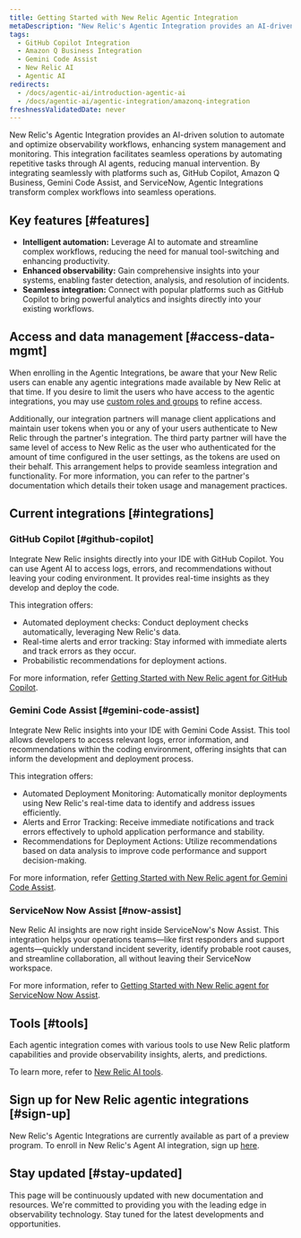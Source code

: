 ```yaml
---
title: Getting Started with New Relic Agentic Integration
metaDescription: "New Relic's Agentic Integration provides an AI-driven solution to automate and optimize observability workflows, enhancing system management and monitoring"
tags:
  - GitHub Copilot Integration 
  - Amazon Q Business Integration
  - Gemini Code Assist
  - New Relic AI
  - Agentic AI
redirects:
  - /docs/agentic-ai/introduction-agentic-ai
  - /docs/agentic-ai/agentic-integration/amazonq-integration
freshnessValidatedDate: never
---
```


New Relic's Agentic Integration provides an AI-driven solution to automate and optimize observability workflows, enhancing system management and monitoring. This integration facilitates seamless operations by automating repetitive tasks through AI agents, reducing manual intervention. By integrating seamlessly with platforms such as, GitHub Copilot, Amazon Q Business, Gemini Code Assist, and ServiceNow, Agentic Integrations transform complex workflows into seamless operations.


## Key features [#features]

- **Intelligent automation:** Leverage AI to automate and streamline complex workflows, reducing the need for manual tool-switching and enhancing productivity.
- **Enhanced observability:** Gain comprehensive insights into your systems, enabling faster detection, analysis, and resolution of incidents.
- **Seamless integration:** Connect with popular platforms such as GitHub Copilot to bring powerful analytics and insights directly into your existing workflows.

## Access and data management [#access-data-mgmt]

When enrolling in the Agentic Integrations, be aware that your New Relic users can enable any agentic integrations made available by New Relic at that time. If you desire to limit the users who have access to the agentic integrations, you may use [custom roles and groups](/docs/accounts/accounts-billing/new-relic-one-user-management/account-user-mgmt-tutorial/#roles) to refine access.  

Additionally, our integration partners will manage client applications and maintain user tokens when you or any of your users authenticate to New Relic through the partner's integration. The third party partner will have the same level of access to New Relic as the user who authenticated for the amount of time configured in the user settings, as the tokens are used on their behalf. This arrangement helps to provide seamless integration and functionality. For more information, you can refer to the partner's documentation which details their token usage and management practices.

## Current integrations [#integrations]

### GitHub Copilot [#github-copilot]
Integrate New Relic insights directly into your IDE with GitHub Copilot. You can use Agent AI to access logs, errors, and recommendations without leaving your coding environment. It  provides real-time insights as they develop and deploy the code.

This integration offers:

- Automated deployment checks: Conduct deployment checks automatically, leveraging New Relic's data.
- Real-time alerts and error tracking: Stay informed with immediate alerts and track errors as they occur.
- Probabilistic recommendations for deployment actions.

For more information, refer [Getting Started with New Relic agent for GitHub Copilot](/docs/agentic-ai/agentic-integration/github-copilot-integration).

### Gemini Code Assist [#gemini-code-assist]
Integrate New Relic insights into your IDE with Gemini Code Assist. This tool allows developers to access relevant logs, error information, and recommendations within the coding environment, offering insights that can inform the development and deployment process.

This integration offers:

- Automated Deployment Monitoring: Automatically monitor deployments using New Relic's real-time data to identify and address issues efficiently.
- Alerts and Error Tracking: Receive immediate notifications and track errors effectively to uphold application performance and stability.
- Recommendations for Deployment Actions: Utilize recommendations based on data analysis to improve code performance and support decision-making.

For more information, refer [Getting Started with New Relic agent for Gemini Code Assist](/docs/agentic-ai/agentic-integration/gemini-integration).

### ServiceNow Now Assist [#now-assist]
New Relic AI insights are now right inside ServiceNow's Now Assist. This integration helps your operations teams—like first responders and support agents—quickly understand incident severity, identify probable root causes, and streamline collaboration, all without leaving their ServiceNow workspace.

For more information, refer to [Getting Started with New Relic agent for ServiceNow Now Assist](/docs/agentic-ai/agentic-integration/servicenow-integration).
## Tools [#tools]

Each agentic integration comes with various tools to use New Relic platform capabilities and provide observability insights, alerts, and predictions. 

To learn more, refer to [New Relic AI tools](/docs/agentic-ai/tools).

## Sign up for New Relic agentic integrations [#sign-up]


New Relic's Agentic Integrations are currently available as part of a preview program. To enroll in New Relic's Agent AI integration, sign up [here](https://one.newrelic.com/promotion-flow?state=d0158fb3-6148-4e91-cb2e-58c7af617432).


## Stay updated [#stay-updated]

This page will be continuously updated with new documentation and resources. We're committed to providing you with the leading edge in observability technology. Stay tuned for the latest developments and opportunities.

